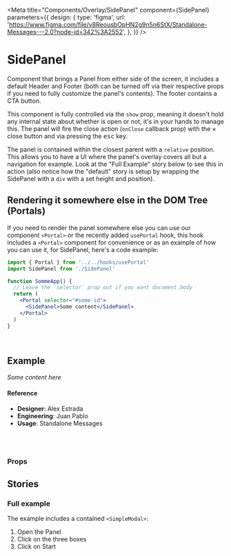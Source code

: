 
<Meta
  title="Components/Overlay/SidePanel"
  component={SidePanel}
  parameters={{
    design: {
      type: 'figma',
      url:
        'https://www.figma.com/file/v8ReousbOpHN2g9n5n6StX/Standalone-Messages---2.0?node-id=342%3A2552',
    },
  }}
/>

# SidePanel

Component that brings a Panel from either side of the screen, it includes a default Header and Footer (both can be turned off via their respective props if you need to fully customize the panel's contents). The footer contains a CTA button.

This component is fully controlled via the `show` prop, meaning it doesn't hold any internal state about whether is open or not, it's in your hands to manage this. The panel will fire the close action (`onClose` callback prop) with the &times; close button and via pressing the <kbd>esc</kbd> key.

The panel is contained within the closest parent with a `relative` position. This allows you to have a UI where the panel's overlay covers all but a navigation for example. Look at the "Full Example" story below to see this in action (also notice how the "default" story is setup by wrapping the SidePanel with a `div` with a set height and position).

## Rendering it somewhere else in the DOM Tree (Portals)

If you need to render the panel somewhere else you can use our component `<Portal>` or the recently added `usePortal` hook, this hook includes a `<Portal>` component for convenience or as an example of how you can use it, for SidePanel, here's a code example:

```jsx
import { Portal } from '../../hooks/usePortal'
import SidePanel from './SidePanel'

function SommeApp() {
  // Leave the `selector` prop out if you want document.body
  return (
    <Portal selector="#some-id">
      <SidePanel>Some content</SidePanel>
    </Portal>
  )
}
```

<br />

## Example

<Canvas>
  <Story name="default">
    <div style={{ position: 'relative', height: '600px' }}>
      <SidePanel show focusPanelOnShow={false}>
        <em>Some content here</em>
      </SidePanel>
    </div>
  </Story>
</Canvas>

#### Reference

- **Designer**: Alex Estrada
- **Engineering**: Juan Pablo
- **Usage**: Standalone Messages

<br />
<br />

### Props

<ArgsTable of={SidePanel} />

## Stories

### Full example

The example includes a contained `<SimpleModal>`:

1. Open the Panel
2. Click on the three boxes
3. Click on Start

<Canvas>
  <Story name="Full Example">
    <SidePanelApp />
  </Story>
</Canvas>
